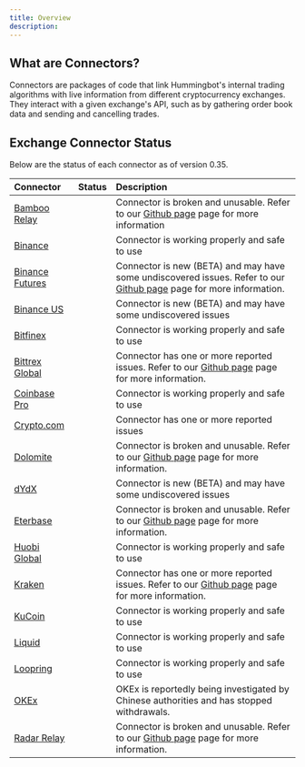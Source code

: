 ```yaml
---
title: Overview
description:
---
```



## What are Connectors?

Connectors are packages of code that link Hummingbot's internal trading algorithms with live information from different cryptocurrency exchanges. They interact with a given exchange's API, such as by gathering order book data and sending and cancelling trades.

## Exchange Connector Status

Below are the status of each connector as of version 0.35.

| Connector                                               |                   Status                   | Description                                                                                                                                                               |
| :------------------------------------------------------ | :----------------------------------------: | :------------------------------------------------------------------------------------------------------------------------------------------------------------------------ |
| [Bamboo Relay](/exchange-connectors/bamboo-relay)       |  <TableStatus color="red" font="25px" />   | Connector is broken and unusable. Refer to our [Github page](https://github.com/CoinAlpha/hummingbot/issues/2055) page for more information                               |
| [Binance](/exchange-connectors/binance)                 | <TableStatus color="green" font="25px" />  | Connector is working properly and safe to use                                                                                                                             |
| [Binance Futures](/exchange-connectors/binance-futures) | <TableStatus color="yellow" font="25px" /> | Connector is new (BETA) and may have some undiscovered issues. Refer to our [Github page](https://github.com/CoinAlpha/hummingbot/issues/2596) page for more information. |
| [Binance US](/exchange-connectors/binance-us)           | <TableStatus color="yellow" font="25px" /> | Connector is new (BETA) and may have some undiscovered issues                                                                                                             |
| [Bitfinex](/exchange-connectors/bitfinex)               | <TableStatus color="green" font="25px" />  | Connector is working properly and safe to use                                                                                                                             |
| [Bittrex Global](/exchange-connectors/bittrex)          | <TableStatus color="yellow" font="25px" /> | Connector has one or more reported issues. Refer to our [Github page](https://github.com/CoinAlpha/hummingbot/labels/bittrex) page for more information.                  |
| [Coinbase Pro](/exchange-connectors/coinbase)           | <TableStatus color="green" font="25px" />  | Connector is working properly and safe to use                                                                                                                             |
| [Crypto.com](/exchange-connectors/crypto-com)           | <TableStatus color="yellow" font="25px" /> | Connector has one or more reported issues                                                                                                                                 |
| [Dolomite](/exchange-connectors/Dolomite)               |  <TableStatus color="red" font="25px" />   | Connector is broken and unusable. Refer to our [Github page](https://github.com/CoinAlpha/hummingbot/issues/1687) page for more information.                              |
| [dYdX](/exchange-connectors/dydx)                       | <TableStatus color="yellow" font="25px" /> | Connector is new (BETA) and may have some undiscovered issues                                                                                                             |
| [Eterbase](/exchange-connectors/eterbase)               |  <TableStatus color="red" font="25px" />   | Connector is broken and unusable. Refer to our [Github page](https://github.com/CoinAlpha/hummingbot/labels/eterbase) page for more information.                          |
| [Huobi Global](/exchange-connectors/huobi)              | <TableStatus color="green" font="25px" />  | Connector is working properly and safe to use                                                                                                                             |
| [Kraken](/exchange-connectors/kraken)                   | <TableStatus color="yellow" font="25px" /> | Connector has one or more reported issues. Refer to our [Github page](https://github.com/CoinAlpha/hummingbot/labels/kraken) page for more information.                   |
| [KuCoin](/exchange-connectors/kucoin)                   | <TableStatus color="green" font="25px" />  | Connector is working properly and safe to use                                                                                                                             |
| [Liquid](/exchange-connectors/liquid)                   | <TableStatus color="green" font="25px" />  | Connector is working properly and safe to use                                                                                                                             |
| [Loopring](/exchange-connectors/loopring)               | <TableStatus color="green" font="25px" />  | Connector is working properly and safe to use                                                                                                                             |
| [OKEx](/exchange-connectors/okex)                       |  <TableStatus color="red" font="25px" />   | OKEx is reportedly being investigated by Chinese authorities and has stopped withdrawals.                                                                                 |
| [Radar Relay](/exchange-connectors/radar-relay)         |  <TableStatus color="red" font="25px" />   | Connector is broken and unusable. Refer to our [Github page](https://github.com/CoinAlpha/hummingbot/labels/radar%20relay) page for more information.                     |
